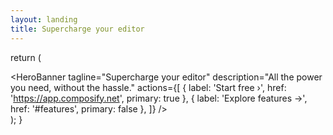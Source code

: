 ```yaml
---
layout: landing
title: Supercharge your editor
---
```



  return (
    <main>
      <HeroBanner
        tagline="Supercharge your editor"
        description="All the power you need, without the hassle."
        actions={[
          { label: 'Start free ›', href: 'https://app.composify.net', primary: true },
          { label: 'Explore features →', href: '#features', primary: false },
        ]}
      />
      <PlanGroup />
    </main>
  );
}
